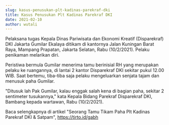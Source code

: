 ```yaml
---
slug: kasus-penusukan-plt-kadinas-parekraf-dki
title: Kasus Penusukan Plt Kadinas Parekraf DKI
date: 2021-02-10
author: wutali
---
```

Pelaksana tugas Kepala Dinas Pariwisata dan Ekonomi Kreatif (Disparekraf) DKI Jakarta Gumilar Ekalaya ditikam di kantornya Jalan Kuningan Barat Raya, Mampang Prapatan, Jakarta Selatan, Rabu (10/2/2021). Pelaku penikaman melarikan diri.

Peristiwa bermula Gumilar menerima tamu berinisial RH yang merupakan pelaku ke ruangannya, di lantai 2 kantor Disparekraf DKI sekitar pukul 12.00 WIB. Saat bertemu, tiba-tiba saja pelaku mengeluarkan senjata tajam dan menusuk paha Gumilar.

"Ditusuk lah Pak Gumilar, kalau enggak salah kena di bagian paha, sekitar 2 sentimeter tusukannya," kata Kepala Bidang Parekraf Disparekraf DKI, Bambang kepada wartawan, Rabu (10/2/2021).

Baca selengkapnya di artikel "Seorang Tamu Tikam Paha Plt Kadinas Parekraf DKI & Satpam", <https://tirto.id/gabh>